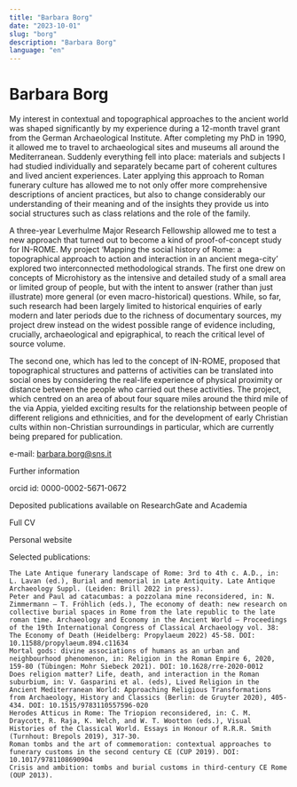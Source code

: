 ```yaml
---
title: "Barbara Borg"
date: "2023-10-01"
slug: "borg"
description: "Barbara Borg"
language: "en"
---
```


# Barbara Borg

My interest in contextual and topographical approaches to the ancient world was shaped significantly by my experience during a 12-month travel grant from the German Archaeological Institute. After completing my PhD in 1990, it allowed me to travel to archaeological sites and museums all around the Mediterranean. Suddenly everything fell into place: materials and subjects I had studied individually and separately became part of coherent cultures and lived ancient experiences. Later applying this approach to Roman funerary culture has allowed me to not only offer more comprehensive descriptions of ancient practices, but also to change considerably our understanding of their meaning and of the insights they provide us into social structures such as class relations and the role of the family.

A three-year Leverhulme Major Research Fellowship allowed me to test a new approach that turned out to become a kind of proof-of-concept study for IN-ROME. My project ‘Mapping the social history of Rome: a topographical approach to action and interaction in an ancient mega-city’ explored two interconnected methodological strands. The first one drew on concepts of Microhistory as the intensive and detailed study of a small area or limited group of people, but with the intent to answer (rather than just illustrate) more general (or even macro-historical) questions. While, so far, such research had been largely limited to historical enquiries of early modern and later periods due to the richness of documentary sources, my project drew instead on the widest possible range of evidence including, crucially, archaeological and epigraphical, to reach the critical level of source volume.

The second one, which has led to the concept of IN-ROME, proposed that topographical structures and patterns of activities can be translated into social ones by considering the real-life experience of physical proximity or distance between the people who carried out these activities. The project, which centred on an area of about four square miles around the third mile of the via Appia, yielded exciting results for the relationship between people of different religions and ethnicities, and for the development of early Christian cults within non-Christian surroundings in particular, which are currently being prepared for publication.

e-mail: barbara.borg@sns.it

Further information

orcid id: 0000-0002-5671-0672

Deposited publications available on ResearchGate and Academia

Full CV

Personal website

Selected publications:

    The Late Antique funerary landscape of Rome: 3rd to 4th c. A.D., in: L. Lavan (ed.), Burial and memorial in Late Antiquity. Late Antique Archaeology Suppl. (Leiden: Brill 2022 in press).
    Peter and Paul ad catacumbas: a pozzolana mine reconsidered, in: N. Zimmermann – T. Fröhlich (eds.), The economy of death: new research on collective burial spaces in Rome from the late republic to the late roman time. Archaeology and Economy in the Ancient World – Proceedings of the 19th International Congress of Classical Archaeology vol. 38: The Economy of Death (Heidelberg: Propylaeum 2022) 45-58. DOI: 10.11588/propylaeum.894.c11634
    Mortal gods: divine associations of humans as an urban and neighbourhood phenomenon, in: Religion in the Roman Empire 6, 2020, 159-80 (Tübingen: Mohr Siebeck 2021). DOI: 10.1628/rre-2020-0012
    Does religion matter? Life, death, and interaction in the Roman suburbium, in: V. Gasparini et al. (eds), Lived Religion in the Ancient Mediterranean World: Approaching Religious Transformations from Archaeology, History and Classics (Berlin: de Gruyter 2020), 405-434. DOI: 10.1515/9783110557596-020
    Herodes Atticus in Rome: The Triopion reconsidered, in: C. M. Draycott, R. Raja, K. Welch, and W. T. Wootton (eds.), Visual Histories of the Classical World. Essays in Honour of R.R.R. Smith (Turnhout: Brepols 2019), 317-30.
    Roman tombs and the art of commemoration: contextual approaches to funerary customs in the second century CE (CUP 2019). DOI: 10.1017/9781108690904
    Crisis and ambition: tombs and burial customs in third-century CE Rome (OUP 2013).
